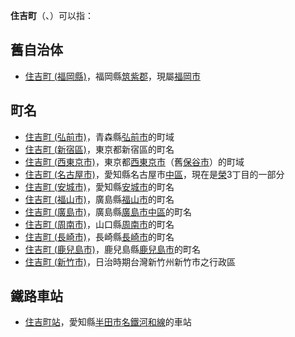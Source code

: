 '''住吉町'''（{{lang-ja|すみよし ちょう}}、{{lang|ja|すみよし まち}}）可以指：

== 舊自治体 ==
*[[住吉町_(福岡縣)|住吉町 (福岡縣)]]，福岡縣[[筑紫郡|筑紫郡]]，現屬[[福岡市|福岡市]]

== 町名 ==
*[[住吉町_(弘前市)|住吉町 (弘前市)]]，青森縣[[弘前市|弘前市]]的町域
*[[住吉町_(新宿區)|住吉町 (新宿區)]]，東京都新宿區的町名
*[[住吉町_(西東京市)|住吉町 (西東京市)]]，東京都[[西東京市|西東京市]]（舊[[保谷市|保谷市]]）的町域
*[[住吉町_(名古屋市)|住吉町 (名古屋市)]]，愛知縣名古屋市[[中區_(名古屋市)|中區]]，現在是[[榮_(名古屋市)|榮]]3丁目的一部分
*[[住吉町_(安城市)|住吉町 (安城市)]]，愛知縣[[安城市_(日本)|安城市]]的町名
*[[住吉町_(福山市)|住吉町 (福山市)]]，廣島縣[[福山市|福山市]]的町名
*[[加古町・住吉町_(廣島市)|住吉町 (廣島市)]]，廣島縣[[廣島市|廣島市]][[中區_(廣島市)|中區]]的町名
*[[住吉町_(周南市)|住吉町 (周南市)]]，山口縣[[周南市|周南市]]的町名
*[[住吉町_(長崎市)|住吉町 (長崎市)]]，長崎縣[[長崎市|長崎市]]的町名
*[[住吉町_(鹿兒島市)|住吉町 (鹿兒島市)]]，鹿兒島縣[[鹿兒島市|鹿兒島市]]的町名
*[[住吉町_(新竹市)|住吉町 (新竹市)]]，日治時期台灣新竹州新竹市之行政區

== 鐵路車站 ==
*[[住吉町站|住吉町站]]，愛知縣[[半田市|半田市]][[名鐵河和線|名鐵河和線]]的車站

{{消歧義|Cat=三字日本地名消歧義}}